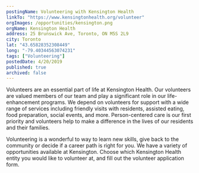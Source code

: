 ```yaml
---
postingName: Volunteering with Kensington Health
linkTo: "https://www.kensingtonhealth.org/volunteer"
orgImages: /opportunities/kensington.png
orgName: Kensington Health
address: 25 Brunswick Ave, Toronto, ON M5S 2L9
city: Toronto
lat: "43.65828352308449" 
long: "-79.40344563074231"
tags: ["Volunteering"]
postedDate: 4/20/2019
published: true 
archived: false 
---
```

<div>
<p> Volunteers are an essential part of life at Kensington Health. Our volunteers are valued members of our 
team and play a significant role in our life-enhancement programs. We depend on volunteers for support with 
a wide range of services including friendly visits with residents, assisted eating, food preparation, social 
events, and more. Person-centered care is our first priority and volunteers help to make a difference in the 
lives of our residents and their families. </p>

<p> Volunteering is a wonderful to way to learn new skills, give back to the community or decide if a 
career path is right for you. We have a variety of opportunities available at Kensington. Choose which 
Kensington Health entity you would like to volunteer at, and fill out the volunteer application form. </p>
</div>